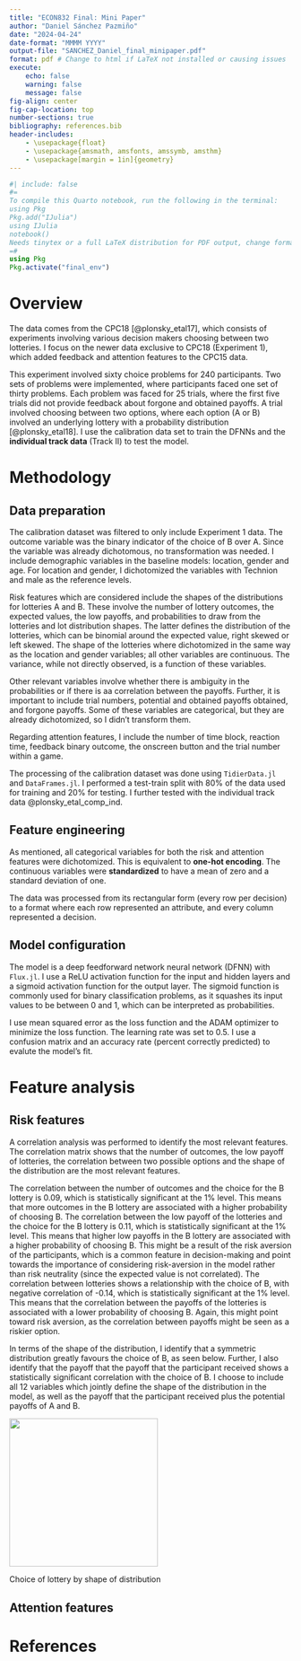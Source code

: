 ```yaml
---
title: "ECON832 Final: Mini Paper"
author: "Daniel Sánchez Pazmiño"
date: "2024-04-24"
date-format: "MMMM YYYY"
output-file: "SANCHEZ_Daniel_final_minipaper.pdf"
format: pdf # Change to html if LaTeX not installed or causing issues
execute:
    echo: false
    warning: false
    message: false
fig-align: center
fig-cap-location: top
number-sections: true
bibliography: references.bib
header-includes:
    - \usepackage{float}
    - \usepackage{amsmath, amsfonts, amssymb, amsthm}
    - \usepackage[margin = 1in]{geometry}
---
```


```julia
#| include: false
#=
To compile this Quarto notebook, run the following in the terminal:
using Pkg
Pkg.add("IJulia")
using IJulia
notebook()
Needs tinytex or a full LaTeX distribution for PDF output, change format to html or docx if not available
=#
using Pkg
Pkg.activate("final_env")
```

# Overview 

The data comes from the CPC18 [@plonsky_etal17], which consists of experiments involving various decision makers choosing between two lotteries. I focus on the newer data exclusive to CPC18 (Experiment 1), which added feedback and attention features to the CPC15 data. 

This experiment involved sixty choice problems for 240 participants. Two sets of problems were implemented, where participants faced one set of thirty problems. Each problem was faced for 25 trials, where the first five trials did not provide feedback about forgone and obtained payoffs. A trial involved choosing between two options, where each option (A or B) involved an underlying lottery with a probability distribution [@plonsky_etal18]. I use the calibration data set to train the DFNNs and the **individual track data** (Track II) to test the model.

# Methodology

## Data preparation

The calibration dataset was filtered to only include Experiment 1 data. The outcome variable was the binary indicator of the choice of B over A. Since the variable was already dichotomous, no transformation was needed. I include demographic variables in the baseline models: location, gender and age. For location and gender, I dichotomized the variables with Technion and male as the reference levels. 

Risk features which are considered include the shapes of the distributions for lotteries A and B. These involve the number of lottery outcomes, the expected values, the low payoffs, and probabilities to draw from the lotteries and lot distribution shapes. The latter defines the distribution of the lotteries, which can be binomial around the expected value, right skewed or left skewed. The shape of the lotteries where dichotomized in the same way as the location and gender variables; all other variables are continuous. The variance, while not directly observed, is a function of these variables.

Other relevant variables involve whether there is ambiguity in the probabilities or if there is aa correlation between the payoffs. Further, it is important to include trial numbers, potential and obtained payoffs obtained, and forgone payoffs. Some of these variables are categorical, but they are already dichotomized, so I didn't transform them.

Regarding attention features, I include the number of time block, reaction time, feedback binary outcome, the onscreen button and the trial number within a game. 

The processing of the calibration dataset was done using `TidierData.jl` and `DataFrames.jl`. I performed a test-train split with 80% of the data used for training and 20% for testing. I further tested with the individual track data @plonsky_etal_comp_ind. 

## Feature engineering

As mentioned, all categorical variables for both the risk and attention features were dichotomized. This is equivalent to **one-hot encoding**. The continuous variables were **standardized** to have a mean of zero and a standard deviation of one.

The data was processed from its rectangular form (every row per decision) to a format where each row represented an attribute, and every column represented a decision.

## Model configuration

The model is a deep feedforward network neural network (DFNN) with `Flux.jl`. I use a ReLU activation function for the input and hidden layers and a sigmoid activation function for the output layer. The sigmoid function is commonly used for binary classification problems, as it squashes its input values to be between 0 and 1, which can be interpreted as probabilities.

I use mean squared error as the loss function and the ADAM optimizer to minimize the loss function. The learning rate was set to 0.5. I use a confusion matrix and an accuracy rate (percent correctly predicted) to evalute the model's fit. 

# Feature analysis

## Risk features

A correlation analysis was performed to identify the most relevant features. The correlation matrix shows that the number of outcomes, the low payoff of lotteries, the correlation between two possible options and the shape of the distribution are the most relevant features. 

The correlation between the number of outcomes and the choice for the B lottery is 0.09, which is statistically significant at the 1% level. This means that more outcomes in the B lottery are associated with a higher probability of choosing B. The correlation between the low payoff of the lotteries and the choice for the B lottery is 0.11, which is statistically significant at the 1% level. This means that higher low payoffs in the B lottery are associated with a higher probability of choosing B. This might be a result of the risk aversion of the participants, which is a common feature in decision-making and point towards the importance of considering risk-aversion in the model rather than risk neutrality (since the expected value is not correlated). The correlation between lotteries shows a relationship with the choice of B, with negative correlation of -0.14, which is statistically significant at the 1% level. This means that the correlation between the payoffs of the lotteries is associated with a lower probability of choosing B. Again, this might point toward risk aversion, as the correlation between payoffs might be seen as a riskier option. 

In terms of the shape of the distribution, I identify that a symmetric distribution greatly favours the choice of B, as seen below. Further, I also identify that the payoff that the payoff that the participant received shows a statistically significant correlation with the choice of B. I choose to include all 12 variables which jointly define the shape of the distribution in the model, as well as the payoff that the participant received plus the potential payoffs of A and B. 

:::{#fig-barplot}

![](../figures/barplot_by_lotshape.png){height=7cm}

Choice of lottery by shape of distribution
:::

## Attention features

# References {.unnumbered}

:::{.refs}

:::